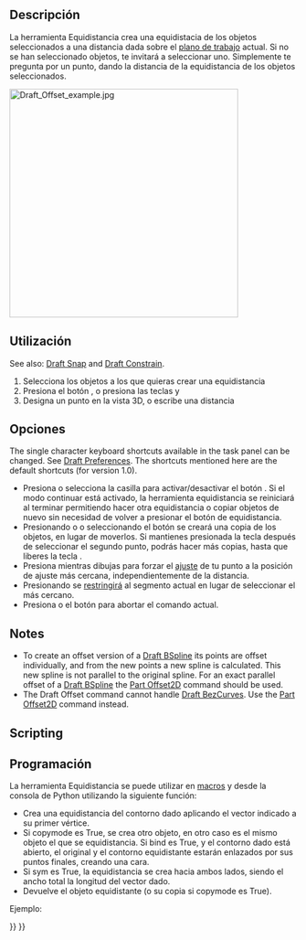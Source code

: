 <languages/>

{{Docnav
|[[Draft_Mirror|Mirror]]
|[[Draft_Trimex|Trimex]]
|[[Draft_Workbench|Draft]]
|IconL=Draft_Mirror.svg
|IconR=Draft_Trimex.svg
|IconC=Workbench_Draft.svg
}}

<div class="mw-translate-fuzzy">
{{GuiCommand/es
|Name=Draft Offset
|Name/es=Draft Offset
|MenuLocation=Croquis → Equidistancia
|Workbenches=[[Draft_Workbench/es|Croquis]], [[Arch_Workbench/es|Arquitectura]]
|Shortcut={{KEY|O}} {{KEY|S}}
|SeeAlso=[[Part_Offset2D/es|Part 2D Offset]]
}}
</div>

<span id="Description"></span>
==Descripción==

<div class="mw-translate-fuzzy">
La herramienta Equidistancia crea una equidistacia de los objetos seleccionados a una distancia dada sobre el [[Draft SelectPlane/es|plano de trabajo]] actual. Si no se han seleccionado objetos, te invitará a seleccionar uno. Simplemente te pregunta por un punto, dando la distancia de la equidistancia de los objetos seleccionados.
</div>

[[Image:Draft_Offset_example.jpg|400px]]
{{Caption|Offsetting a Draft Wire}}

<span id="Usage"></span>
<div class="mw-translate-fuzzy">
==Utilización==
</div>

See also: [[Draft_Snap|Draft Snap]] and [[Draft_Constrain|Draft Constrain]].

<div class="mw-translate-fuzzy">
# Selecciona los objetos a los que quieras crear una equidistancia
# Presiona el botón {{KEY|[[Image:Draft Offset.png|16px]] [[Draft Offset/es|Equidistancia]]}}, o presiona las teclas {{KEY|O}} y {{KEY|S}}
# Designa un punto en la vista 3D, o escribe una distancia
</div>

<span id="Options"></span>
==Opciones==

The single character keyboard shortcuts available in the task panel can be changed. See [[Draft_Preferences|Draft Preferences]]. The shortcuts mentioned here are the default shortcuts (for version 1.0).

<div class="mw-translate-fuzzy">
* Presiona {{KEY|T}} o selecciona la casilla para activar/desactivar el botón {{KEY|'''Continuar'''}}. Si el modo continuar está activado, la herramienta equidistancia se reiniciará al terminar permitiendo hacer otra equidistancia o copiar objetos de nuevo sin necesidad de volver a presionar el botón de equidistancia.
* Presionando {{KEY|ALT}} o {{KEY|C}} o seleccionando el botón {{KEY|'''Copiar'''}} se creará una copia de los objetos, en lugar de moverlos. Si mantienes presionada la tecla {{KEY|ALT}} después de seleccionar el segundo punto, podrás hacer más copias, hasta que liberes la tecla {{KEY|ALT}}.
* Presiona {{KEY|CTRL}} mientras dibujas para forzar el [[Draft_Snap/es|ajuste]] de tu punto a la posición de ajuste más cercana, independientemente de la distancia.
* Presionando {{KEY|SHIFT}} se [[Draft_Constrain/es|restringirá]] al segmento actual en lugar de seleccionar el más cercano.
* Presiona {{KEY|ESC}} o el botón {{KEY|'''Cancelar'''}} para abortar el comando actual.
</div>

==Notes==

* To create an offset version of a [[Draft_BSpline|Draft BSpline]] its points are offset individually, and from the new points a new  spline is calculated. This new spline is not parallel to the original spline. For an exact parallel offset of a [[Draft_BSpline|Draft BSpline]] the [[Part_Offset2D|Part Offset2D]] command should be used.
* The Draft Offset command cannot handle [[Draft_BezCurve|Draft BezCurves]]. Use the [[Part_Offset2D|Part Offset2D]] command instead.

==Scripting==

<div class="mw-translate-fuzzy">
==Programación==
</div>

<div class="mw-translate-fuzzy">
La herramienta Equidistancia se puede utilizar en [[macros/es|macros]] y desde la consola de Python utilizando la siguiente función:
</div>

{{Code|code=
offset_obj = offset(obj, delta, copy=False, bind=False, sym=False, occ=False)
}}

<div class="mw-translate-fuzzy">
* Crea una equidistancia del contorno dado aplicando el vector indicado a su primer vértice. 
* Si copymode es True, se crea otro objeto, en otro caso es el mismo objeto el que se equidistancia. Si bind es True, y el contorno dado está abierto, el original y el contorno equidistante estarán enlazados por sus puntos finales, creando una cara. 
* Si sym es True, la equidistancia se crea hacia ambos lados, siendo el ancho total la longitud del vector dado. 
* Devuelve el objeto equidistante (o su copia si copymode es True).
</div>

Ejemplo:

{{Code|code=
import FreeCAD as App
import Draft

doc = App.newDocument()

p1 = App.Vector(0, 0, 0)
p2 = App.Vector(1500, 2000, 0)
p3 = App.Vector(4000, 0, 0)

wire = Draft.make_wire([p1, p2, p3])
doc.recompute()

vector = App.Vector(-200, 150, 0)
offset1 = Draft.offset(wire, vector, copy=True, bind=True, sym=True)
offset2 = Draft.offset(wire, 3*vector, copy=True)
offset3 = Draft.offset(wire, 6*vector, copy=True)
offset4 = Draft.offset(wire, 9*vector, copy=True)
offset5 = Draft.offset(wire, 1.5*vector, copy=True, occ=True)

doc.recompute()
}}


{{Docnav
|[[Draft_Mirror|Mirror]]
|[[Draft_Trimex|Trimex]]
|[[Draft_Workbench|Draft]]
|IconL=Draft_Mirror.svg
|IconR=Draft_Trimex.svg
|IconC=Workbench_Draft.svg
}}

{{Draft Tools navi{{#translation:}}}}
{{Userdocnavi{{#translation:}}}}